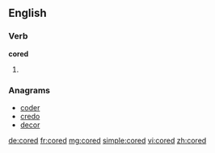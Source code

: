 ==English==

===Verb===
'''cored'''

# {{past of|[[core]]}}

===Anagrams===
* [[coder#English|coder]]
* [[credo#English|credo]]
* [[decor#English|decor]]

[[de:cored]]
[[fr:cored]]
[[mg:cored]]
[[simple:cored]]
[[vi:cored]]
[[zh:cored]]
